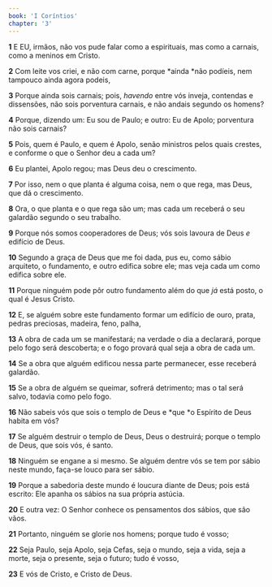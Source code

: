 ```yaml
---
book: 'I Coríntios'
chapter: '3'
---
```


**1** E EU, irmãos, não vos pude falar como a espirituais, mas como a carnais, como a meninos em Cristo.

**2** Com leite vos criei, e não com carne, porque *ainda *não podíeis, nem tampouco ainda agora podeis,

**3** Porque ainda sois carnais; pois, _havendo_ entre vós inveja, contendas e dissensões, não sois porventura carnais, e não andais segundo os homens?

**4** Porque, dizendo um: Eu sou de Paulo; e outro: Eu de Apolo; porventura não sois carnais?

**5** Pois, quem é Paulo, e quem é Apolo, senão ministros pelos quais crestes, e conforme o que o Senhor deu a cada um?

**6** Eu plantei, Apolo regou; mas Deus deu o crescimento.

**7** Por isso, nem o que planta é alguma coisa, nem o que rega, mas Deus, que dá o crescimento.

**8** Ora, o que planta e o que rega são um; mas cada um receberá o seu galardão segundo o seu trabalho.

**9** Porque nós somos cooperadores de Deus; vós sois lavoura de Deus _e_ edifício de Deus.

**10** Segundo a graça de Deus que me foi dada, pus eu, como sábio arquiteto, o fundamento, e outro edifica sobre ele; mas veja cada um como edifica sobre ele.

**11** Porque ninguém pode pôr outro fundamento além do que _já_ está posto, o qual é Jesus Cristo.

**12** E, se alguém sobre este fundamento formar um edifício de ouro, prata, pedras preciosas, madeira, feno, palha,

**13** A obra de cada um se manifestará; na verdade o dia a declarará, porque pelo fogo será descoberta; e o fogo provará qual seja a obra de cada um.

**14** Se a obra que alguém edificou nessa parte permanecer, esse receberá galardão.

**15** Se a obra de alguém se queimar, sofrerá detrimento; mas o tal será salvo, todavia como pelo fogo.

**16** Não sabeis vós que sois o templo de Deus e *que *o Espírito de Deus habita em vós?

**17** Se alguém destruir o templo de Deus, Deus o destruirá; porque o templo de Deus, que sois vós, é santo.

**18** Ninguém se engane a si mesmo. Se alguém dentre vós se tem por sábio neste mundo, faça-se louco para ser sábio.

**19** Porque a sabedoria deste mundo é loucura diante de Deus; pois está escrito: Ele apanha os sábios na sua própria astúcia.

**20** E outra vez: O Senhor conhece os pensamentos dos sábios, que são vãos.

**21** Portanto, ninguém se glorie nos homens; porque tudo é vosso;

**22** Seja Paulo, seja Apolo, seja Cefas, seja o mundo, seja a vida, seja a morte, seja o presente, seja o futuro; tudo é vosso,

**23** E vós de Cristo, e Cristo de Deus.
